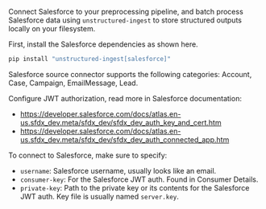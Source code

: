 Connect Salesforce to your preprocessing pipeline, and batch process Salesforce data using `unstructured-ingest` to store structured outputs locally on your filesystem.

First, install the Salesforce dependencies as shown here.

```bash
pip install "unstructured-ingest[salesforce]"
```

Salesforce source connector supports the following categories: Account, Case, Campaign, EmailMessage, Lead.

Configure JWT authorization, read more in Salesforce documentation:
* https://developer.salesforce.com/docs/atlas.en-us.sfdx_dev.meta/sfdx_dev/sfdx_dev_auth_key_and_cert.htm
* https://developer.salesforce.com/docs/atlas.en-us.sfdx_dev.meta/sfdx_dev/sfdx_dev_auth_connected_app.htm

To connect to Salesforce, make sure to specify:
* `username`: Salesforce username, usually looks like an email.
* `consumer-key`: For the Salesforce JWT auth. Found in Consumer Details.
* `private-key`: Path to the private key or its contents for the Salesforce JWT auth. Key file is usually named `server.key`.
